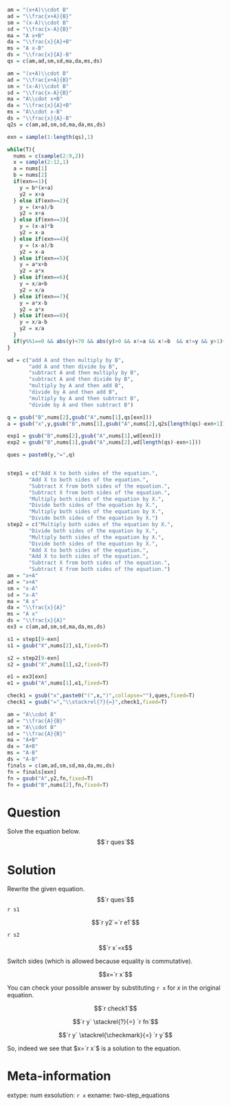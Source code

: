 ```r
am = "(x+A)\\cdot B"
ad = "\\frac{x+A}{B}"
sm = "(x-A)\\cdot B"
sd = "\\frac{x-A}{B}"
ma = "A x+B"
da = "\\frac{x}{A}+B"
ms = "A x-B"
ds = "\\frac{x}{A}-B"
qs = c(am,ad,sm,sd,ma,da,ms,ds)

am = "(x+A)\\cdot B"
ad = "\\frac{x+A}{B}"
sm = "(x-A)\\cdot B"
sd = "\\frac{x-A}{B}"
ma = "A\\cdot x+B"
da = "\\frac{x}{A}+B"
ms = "A\\cdot x-B"
ds = "\\frac{x}{A}-B"
q2s = c(am,ad,sm,sd,ma,da,ms,ds)

exn = sample(1:length(qs),1)

while(T){
  nums = c(sample(2:9,2))
  x = sample(2:12,1)
  a = nums[1]
  b = nums[2]
  if(exn==1){
    y = b*(x+a)
    y2 = x+a
  } else if(exn==2){
    y = (x+a)/b
    y2 = x+a
  } else if(exn==3){
    y = (x-a)*b
    y2 = x-a
  } else if(exn==4){
    y = (x-a)/b
    y2 = x-a
  } else if(exn==5){
    y = a*x+b
    y2 = a*x
  } else if(exn==6){
    y = x/a+b
    y2 = x/a
  } else if(exn==7){
    y = a*x-b
    y2 = a*x
  } else if(exn==8){
    y = x/a-b
    y2 = x/a
  }
  if(y%%1==0 && abs(y)<70 && abs(y)>0 && x!=a && x!=b  && x!=y && y>1){break}
}

wd = c("add A and then multiply by B",
       "add A and then divide by B",
       "subtract A and then multiply by B",
       "subtract A and then divide by B",
       "multiply by A and then add B",
       "divide by A and then add B",
       "multiply by A and then subtract B",
       "divide by A and then subtract B")

q = gsub("B",nums[2],gsub("A",nums[1],qs[exn]))
a = gsub("x",y,gsub("B",nums[1],gsub("A",nums[2],q2s[length(qs)-exn+1])))

exp1 = gsub("B",nums[2],gsub("A",nums[1],wd[exn]))
exp2 = gsub("B",nums[1],gsub("A",nums[2],wd[length(qs)-exn+1]))

ques = paste0(y,"=",q)


step1 = c("Add X to both sides of the equation.",
       "Add X to both sides of the equation.",
       "Subtract X from both sides of the equation.",
       "Subtract X from both sides of the equation.",
       "Multiply both sides of the equation by X.",
       "Divide both sides of the equation by X.",
       "Multiply both sides of the equation by X.",
       "Divide both sides of the equation by X.")
step2 = c("Multiply both sides of the equation by X.",
       "Divide both sides of the equation by X.",
       "Multiply both sides of the equation by X.",
       "Divide both sides of the equation by X.",
       "Add X to both sides of the equation.",
       "Add X to both sides of the equation.",
       "Subtract X from both sides of the equation.",
       "Subtract X from both sides of the equation.")
am = "x+A"
ad = "x+A"
sm = "x-A"
sd = "x-A"
ma = "A x"
da = "\\frac{x}{A}"
ms = "A x"
ds = "\\frac{x}{A}"
ex3 = c(am,ad,sm,sd,ma,da,ms,ds)

s1 = step1[9-exn]
s1 = gsub("X",nums[2],s1,fixed=T)

s2 = step2[9-exn]
s2 = gsub("X",nums[1],s2,fixed=T)

e1 = ex3[exn]
e1 = gsub("A",nums[1],e1,fixed=T)

check1 = gsub("x",paste0("(",x,")",collapse=""),ques,fixed=T)
check1 = gsub("=","\\stackrel{?}{=}",check1,fixed=T)

am = "A\\cdot B"
ad = "\\frac{A}{B}"
sm = "A\\cdot B"
sd = "\\frac{A}{B}"
ma = "A+B"
da = "A+B"
ms = "A-B"
ds = "A-B"
finals = c(am,ad,sm,sd,ma,da,ms,ds)
fn = finals[exn]
fn = gsub("A",y2,fn,fixed=T)
fn = gsub("B",nums[2],fn,fixed=T)

```

Question
========

Solve the equation below.
$$`r ques`$$


Solution
========

Rewrite the given equation.
$$`r ques`$$
`r s1`

$$`r y2`=`r e1`$$

`r s2`

$$`r x`=x$$

Switch sides (which is allowed because equality is commutative).

$$x=`r x`$$

You can check your possible answer by substituting `r x` for $x$ in the original equation.

$$`r check1`$$


$$`r y` \stackrel{?}{=} `r fn`$$


$$`r y` \stackrel{\checkmark}{=} `r y`$$

So, indeed we see that $x=`r x`$ is a solution to the equation.




Meta-information
============
extype: num
exsolution: `r x`
exname: two-step_equations